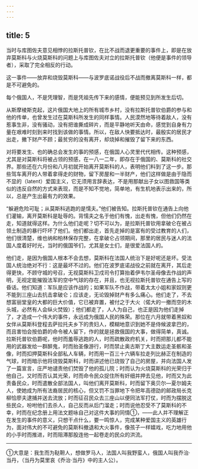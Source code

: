 ```yaml
---
---
---
```

title: 5
---





当时与库图佐夫意见相悖的拉斯托普钦，在比不战而退更重要的事件上，即是在放弃莫斯科与火烧莫斯科的问题上与库图佐夫对立的拉斯托普钦（他便是事件的领导者），采取了完全相反的行动。

这一事件——放弃和烧毁莫斯科——与波罗底诺战役后不战而撤离莫斯科一样，都是不可避免的。

每个俄国人，不是凭理智，而是凭祖先传下来的感情，便能预见到所发生后切。

从斯摩棱斯克起，这片俄国大地上的所有城市乡村，没有拉斯托普钦伯爵的参与和他的传单，也曾发生过在莫斯科所发生的同样事情。人民漠然地等待着敌人，没有惹事生非，没有骚动，没有把谁撕成碎片，而是平静地听天由命，感觉到自身有力量在艰难时刻到来时找到该做的事情。所以，在敌人快要抵达时，最殷实的居民才出走，撇下财产不顾；最贫穷的没有离开，却烧掉和摧毁了留下来的东西。

对将要发生、也的确总会发生的事的预感，在俄国人心灵里代代相传。这种预感，尤其是对莫斯科将被占领的预感，在一八一二年，即存在于俄国的、莫斯科的社交界。那些还在六月份和八月初就开始离开莫斯科的人，表明他们料到了这一步。那些驾车离开的人带着拿得走的财物，留下房屋和一半财产，他们这样做是由于隐而不显的（latent）爱国主义，它无须用言辞表达，不是用那献出子女以图救国等类似的违反自然的方式来表现，而是不知不觉地，简单地，有生机地表示出来的，所以，总是产生出最有力的效果。

“躲避危险可耻；从莫斯科逃跑的是懦夫。”他们被告知。拉斯托普钦在通告上向他们灌输，离开莫斯科是耻辱的。背懦夫之名于他们有愧，出走有愧，但他们仍然在走，知道就得这样。为什么他们走呢？切不可以为，是拉斯托普钦用拿破仑在被占领土制造的暴行吓坏了他们。他们都出走，首先走掉的是富有的受过教育的人们，他们很清楚，维也纳和柏林保存完整，在拿破仑占领期间，那里的居民与迷人的法国人度着好时光，当时的俄国爷们，尤其是女士们，是很爱法国人的。

他们走，是因为俄国人根本不会去想，莫斯科在法国人统治下是好呢还是坏。受法国人统治绝对不行：这是最坏不过的。他们在波罗底诺战役之前就在离开，其后走得更快，不顾守城的号召，无视莫斯科卫戍司令打算抬着伊韦尔圣母像去作战的声明，无视定能摧毁法军的空中气球的存在，并且，也无视拉斯托普钦在通告上写的昏话。他们知道：军队是应该作战的；如果军队不作战，带着太太小姐和家奴则更不能到三座山去抗击拿破仑；应该走，无论毁掉财产有多么痛心。他们走了，不去想富丽堂皇的大都的巨大价值，它已被弃置，被付之于大火（偌大的一撤而空的木头城，必然有人会纵火焚毁）；他们都走了，人人为自己，也正是因为他们走掉了，才造成一个伟大的事件，永远成为俄国人民的殊荣。那位在六月就带着黑奴和女伴从莫斯科登程去萨拉托夫乡下的贵妇人，模糊地意识到她不是侍候波拿巴的，而且害怕会按伯爵的命令被人留下，作的就是拯救俄国的大事，做得简单，真诚。拉斯托普钦伯爵呢，他时而羞辱逃跑的人，时而疏散政府机关，时而把那儿都不能用的武器发给一群醉鬼，时而抬圣像游行，时而禁止奥古斯丁大主数运走圣骸和圣像，时而扣押莫斯科全部私人车辆，时而用一百三十六辆车拉走列比赫正在制造的气球，时而暗示他将烧毁莫斯科，时而讲述他已烧毁了自己的房屋，并向法国人发了一篇宣言，庄严地谴责他们焚毁了他的孤儿院；时而认为火烧莫斯科的光荣归于他自己，又时而否认其光荣，时而命令民众捉住所有奸细并押去见他，时而又为此责备民众，时而遣散全部法国人，叫他们离开莫斯科，时而留下奥贝尔—夏尔姆夫人，使她成为所有法裔居民的核心，但又罚不当罪地下令把年高德劭的邮政局长克柳恰廖夫逮捕并送去流放；时而征召民众去三座山以便同法军打仗，时而为摆脱这些民众，吩咐他们去杀人，自己反而从后门溜走；时而说他忍受不了莫斯科的不幸，时而在纪念册上用法文题咏自己对这件大事的同情①，——此人并不理解正在发生的事件的意义，只想干点什么，要一鸣惊人，完成某种爱国主义的英雄行为，面对伟大的不可避免的莫斯科撤退和大火事件，像孩子一样嬉戏，吃力地用他的小手时而推进，时而阻滞那股连他一起卷走的民众的洪流。

--------

①大意是：我生而为鞑靼人，想做罗马人，法国人叫我野蛮人，俄国人叫我乔治·当丹，（当丹为莫里哀《乔治·当丹》中的主人公）。
